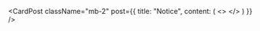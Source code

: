 
<div className="p-4"> </div>

<CardPost
  className="mb-2"
  post={{
    title: "Notice",
    content: (
      <>
      </>
    )
  }}
/>

<div className="flex my-2">
  <ShowPrompts />
</div>

<div className="flex my-2">
  <HomeIcons />
</div>

<div className="bg-black p-10">
  <BaseKnob />
</div>

<div className="my-6 md:my-8">
  <ShowQuote />
</div>

<div className="grid place-content-center">
  <RichImage
    isOss
    caption={'"If you can\'t tell, does it matter?"'}
    className="w-full md:w-80"
    src={"girl90s.png"}
  />
</div>
